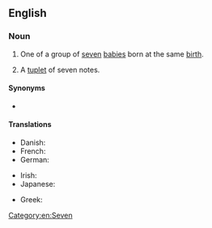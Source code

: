 ==English==

===Noun===
{{en-noun}}

# One of a group of [[seven]] [[baby|babies]] born at the same [[birth]].
# {{lb|en|music}} A [[tuplet]] of seven notes.

====Synonyms====
* {{sense|music}} {{l|en|septimole}}

====Translations====
{{trans-top|one of seven babies born at the same birth}}
* Danish: {{t|da|syvling|c}}
* French: {{t+|fr|septuplé|m}}
* German: {{t|de|Siebenling|m}}
{{trans-mid}}
* Irish: {{t|ga|seachtrín|m}}
* Japanese: {{t+|ja|七つ子|tr=nanatsugo|sc=Jpan}}
{{trans-bottom}}

{{trans-top|music: septuplet}}
* Greek: {{t|el|επτάηχο|n}}
{{trans-mid}}
{{trans-bottom}}

[[Category:en:Seven]]